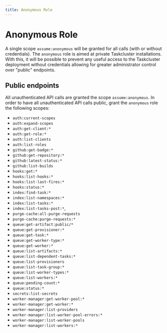 ```yaml
---
title: Anonymous Role
---
```


# Anonymous Role

A single scope `assume:anonymous` will be granted for all calls (with or without credentials).
The `anonymous` role is aimed at private Taskcluster installations. With this, it will
be possible to prevent any useful access to the Taskcluster deployment without credentials
allowing for greater administrator control over "public" endpoints.

## Public endpoints

All unauthenticated API calls are granted the scope `assume:anonymous`.
In order to have all unauthenticated API calls public, grant the `anonymous` role the following scopes:

  - `auth:current-scopes`
  - `auth:expand-scopes`
  - `auth:get-client:*`
  - `auth:get-role:*`
  - `auth:list-clients`
  - `auth:list-roles`
  - `github:get-badge:*`
  - `github:get-repository:*`
  - `github:latest-status:*`
  - `github:list-builds`
  - `hooks:get:*`
  - `hooks:list-hooks:*`
  - `hooks:list-last-fires:*`
  - `hooks:status:*`
  - `index:find-task:*`
  - `index:list-namespaces:*`
  - `index:list-tasks:*`
  - `index:list-tasks-post:*`,
  - `purge-cache:all-purge-requests`
  - `purge-cache:purge-requests:*`
  - `queue:get-artifact:public/*`
  - `queue:get-provisioner:*`
  - `queue:get-task:*`
  - `queue:get-worker-type:*`
  - `queue:get-worker:*`
  - `queue:list-artifacts:*`
  - `queue:list-dependent-tasks:*`
  - `queue:list-provisioners`
  - `queue:list-task-group:*`
  - `queue:list-worker-types:*`
  - `queue:list-workers:*`
  - `queue:pending-count:*`
  - `queue:status:*`
  - `secrets:list-secrets`
  - `worker-manager:get-worker-pool:*`
  - `worker-manager:get-worker:*`
  - `worker-manager:list-providers`
  - `worker-manager:list-worker-pool-errors:*`
  - `worker-manager:list-worker-pools`
  - `worker-manager:list-workers:*`
